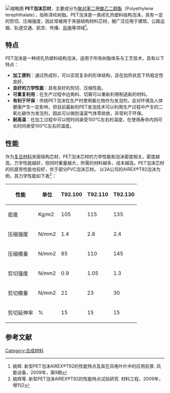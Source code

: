 [[File:Wiki-Folkos-P1090317-1.jpg|缩略图]]
'''PET泡沫芯材'''，主要成分为[[聚对苯二甲酸乙二醇酯|聚对苯二甲酸乙二醇酯]]（Polyethylene terephthalate），俗称涤纶树脂。PET泡沫是一类闭孔热塑料结构泡沫，具有一定的剪切、压缩强度，因此常被用于夹层结构材料芯材，被广泛应用于建筑、公路运输、轨道交通、航空、传播、[[風力發電|风电]]等领域<ref>姚辉. 新型PET泡沫AIREX®T92的性能特点及其在风电叶片中的应用前景. 风能设备，2009年，第9期</ref>。
== 特点 ==
PET泡沫是一种闭孔热塑料结构泡沫，适用于所有树脂体系与工艺技术。具有以下特点：
* '''加工便利'''：通过热成形，可以实现复杂的形体结构，且在加热状态下热稳定性良好。
* '''良好的力学性能'''：具有良好的剪切、压缩性能。
* '''可重复利用'''：在生产过程中边角料、切屑可以重新利用制造新的材料。
* '''有利于环保'''：传统PET泡沫在生产时使用氟化物作为发泡剂，会对环境及人体健康产生一定影响，但目前最新的PET发泡技术可以利用生产过程中产生的二氧化碳作为发泡剂，因此可以做到温室气体零排放，非常利于环保。
* '''耐高温'''：在加工过程中可以短时间承受150℃左右的温度，在使用寿命内则可长时间承受100℃左右的温度。
== 性能 ==
作为[[复合材料|复合材料]]夹层结构芯材，PET泡沫芯材的力学性能和泡沫密度相关。密度越高，力学性能越好，但同时重量越大，所需的材料越多，成本越高。PET泡沫芯材的抗疲劳性能也较好，优于部分PVC泡沫芯材。
以3A公司的AIREX®T92泡沫为例，其力学性能如下表<ref>姚辉等. 新型PET泡沫AIREX®T92的性能特点试验研究. 材料工程，2009年，增刊2</ref>：

{| class="wikitable"
|-
! 性能 !! 单位 !! T92.100 !! T92.110 !! T92.130
|-
| 密度 || Kg/m2 || 105 || 115 || 135
|-
| 压缩强度 || N/mm2 || 1.4 || 2.8 || 2.4
|-
| 压缩模量 || N/mm2 || 85 || 110 || 145
|-
| 剪切强度 || N/mm2 || 0.9 || 1.05 || 1.3
|-
| 剪切模量 || N/mm2 || 21 || 23 || 30
|-
| 剪切延伸率 || % || 15 || 15 || 15
|}

==参考文献==
{{reflist}}

[[Category:合成材料|Category:合成材料]]